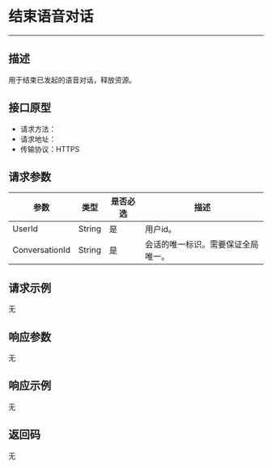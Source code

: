 # 结束语音对话
---

##  描述
用于结束已发起的语音对话，释放资源。

## 接口原型

- 请求方法：
- 请求地址：
- 传输协议：HTTPS

## 请求参数

| 参数 | 类型 | 是否必选 | 描述 |
|------|------|---------|------|
| UserId | String | 是 | 用户id。 |
| ConversationId | String | 是 | 会话的唯一标识。需要保证全局唯一。 |

## 请求示例

无

## 响应参数

无

## 响应示例

无

## 返回码

无